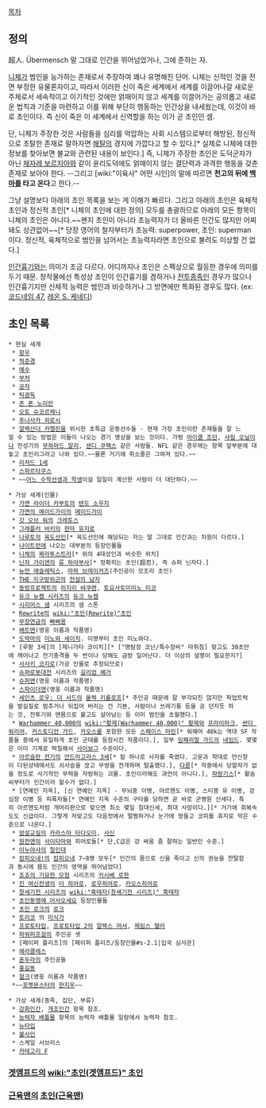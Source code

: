 [[목차]]

== 정의 ==
超人. Übermensch 
말 그대로 인간을 뛰어넘었거나, 그에 준하는 자.

[[니체]]가 범인을 능가하는 존재로서 주장하여 꽤나 유명해진 단어. 니체는 신적인 것을 전면 부정한 유물론자이고, 따라서 이러한 신이 죽은 세계에서 세계를 이끌어나갈 새로운 주체로서 세속적이고 이기적인 것에만 얽매이지 않고 세계를 이끌어가는 공의롭고 새로운 법칙과 기준을 마련하고 이를 위해 부단히 행동하는 인간상을 내세웠는데, 이것이 바로 초인이다. 즉 신이 죽은 이 세계에서 신역할을 하는 이가 곧 초인인 셈.

단, 니체가 주장한 것은 사람들을 심리를 억압하는 사회 시스템으로부터 해방된, 정신적으로 초탈한 존재로 말하자면 [[해탈]]의 경지에 가깝다고 할 수 있다.[* 실제로 니체에 대한 정보를 찾아보면 불교와 관련된 내용이 보인다.] 즉, 니체가 주장한 초인은 도덕군자가 아닌 [[체자레 보르지아]]와 같이 윤리도덕에도 얽매이지 않는 결단력과 과격한 행동을 갖춘 존재로 보아야 한다. --그리고 [wiki:"이육사" 어떤 시인]의 말에 따르면 '''천고의 뒤에 [[백마]]를 타고 온다'''고 한다.--

그냥 설명보다 아래의 초인 목록을 보는 게 이해가 빠르다. 그리고 아래의 초인은 육체적 초인과 정신적 초인[* 니체의 초인에 대한 정의] 모두를 총괄하므로 아래의 모든 항목이 니체의 초인은 아니다.~~왠지 초인이 아니라 초능력자가 더 올바른 인간도 많지만 어찌 돼도 상관없어~~[* 당장 영어의 철자부터가 초능력: superpower, 초인: superman 이다. 정신적, 육체적으로 범인을 넘어서는 초능력자라면 초인으로 불려도 이상할 건 없다.]

[[인간흉기]]와는 의미가 조금 다르다. 어디까지나 초인은 스펙상으로 월등한 경우에 의미를 두기 때문. 창작물에선 특성상 초인이 인간흉기를 겸하거나 [[전투종족]]인 경우가 많으나 인간흉기지만 신체적 능력은 범인과 비슷하거나 그 방면에만 특화된 경우도 많다. (ex:[[코드네임 47]], [[레온 S. 케네디]])

== 초인 목록 ==
 * 현실 세계
  * [[항우]]
  * [[척준경]]
  * [[예수]]
  * [[부처]]
  * [[공자]]
  * [[틱광둑]]
  * [[존 폰 노이만]]
  * [[오토 슈코르체니]]
  * [[후나사카 히로시]]
  * [[알렉산더 카렐린]]을 위시한 초특급 운동선수들 - 현재 가장 초인이란 존재들을 잘 느낄 수 있는 방법은 이들이 나오는 경기 영상을 보는 것이다. 가령 [[마이클 조던]], [[샤킬 오닐]]이나 전성기의 [[무하마드 알리]], [[샌디 쿠팩스]] 같은 사람들. NFL 같은 경우에는 항목 앞부분에 대놓고 초인리그라고 나와 있다.~~물론 거기에 취소줄은 그여져 있다.~~
  * [[리처드 1세]]
  * [[스파르타쿠스]]
  * ~~[http://todayhumor.co.kr/board/view.php?kind=member&ask_time=&search_table_name=&table=humorbest&no=46306&page=6&keyfield=&keyword=&mn=3472&nk=&ouscrap_keyword=&ouscrap_no=&s_no=46306&member_kind=humorbest 어느 수학선생과 학생]이걸 일일이 계산한 사람이 더 대단하다.~~

 * 가상 세계(인물)
  * [[가면 라이더 카부토]]의 [[텐도 소우지]]
  * [[가면의 메이드가이]]의 [[메이드가이]]
  * [[갓 오브 워]]의 [[크레토스]]
  * [[그래플러 바키]]의 [[한마 유지로]]
  * [[나루토]]의 [[육도선인]][* 육도선인에 해당되는 자는 말 그대로 인간과는 차원이 다르다.]
  * [[나이트런]]에 나오는 대부분의 등장인물들
  * [[니체]]의 [[짜라투스트라]][* 위의 4대성인과 비슷한 위치]
  * [[닌자 가이덴]]의 [[류 하야부사]][* 정확히는 초인(超忍), 즉 슈퍼 닌자다.]
  * [[뉴먼 애슬레틱스]], [[마하 브레이커즈]](주인공이 모조리 초인)
  * [[THE 지구방위군]]의 [[전설의 남자]]
  * [[동방프로젝트]]의 [[히지리 뱌쿠렌]], [[토요사토미미노 미코]]
  * [[듀크 뉴켐 시리즈]]의 [[듀크 뉴켐]]
  * [[시리어스 샘]] 시리즈의 샘 스톤
  * [[Rewrite]]의 [[wiki:"초인(Rewrite)"초인]]
  * [[무장연금]]의 [[빠삐용]]
  * [[배트맨]](영웅 이름과 작품명)
  * [[도박마]]의 [[미노와 세이치]]. 이명부터 초인 미노와다.
  * [루팡 3세]의 [제니가타 코이치][* ["명탐정 코난/특수장비" 마취침] 맞고도 30초만에 깨어나고 전기충격을 두 번이나 당해도 금방 일어난다. 더 이상의 설명이 필요한지?]
  * [[사사키 코지로]](가공 인물로 추정되므로)
  * [[슈퍼로봇대전]] 시리즈의 [[길리엄 예거]]
  * [[슈퍼맨]](영웅 이름과 작품명)
  * [[스파이더맨]](영웅 이름과 작품명)
  * [[세인츠 로우: 더 서드]]의 [[올렉 키를로프]][* 주인공 때문에 잘 부각되진 않지만 픽업트럭을 발길질로 멈추거나 뒤집어 버리는 건 기본, 사람이나 쓰레기통 등을 공 던지듯 하는 것, 전투기와 맨몸으로 붙고도 살아남는 등 이미 범인을 초월했다.]
  * [[Warhammer 40,000]]의 [[wiki:"황제(Warhammer 40,000)" 황제]]와 [[프라이마크]], [[썬더 워리어]], [[커스토디안 가드]], [[카오스]]를 포함한 모든 [[스페이스 마린]][* 워해머 40k는 역대 SF 작품들 중에서 유일하게 초인 군대를 등장시킨 작품이다.], 일부 [[임페리얼 가드]]의 [[네임드]]. 몇몇은 이미 기계로 떡칠해서 [[사이보그]] 수준이다.
  * [[아르슬란 전기]]의 [[안드라고라스 3세]][* 칼 하나로 사자를 죽였다. 고문과 학대로 만신창이 다된상태에서도 쇠사슬을 끊고 무쌍을 전개하며 탈출했다.], [[다륜]][* 작중에서 당할자가 없을 정도로 사기적인 무력을 자랑하는 괴물. 초인이라해도 과언이 아니다.], [[파랑기스]][* 활솜씨부터가 인간이라 할수가 없다.]
  * [연예인 지옥], [신 연예인 지옥] - 무뇌중 이병, 아르헨도 이병, 스티붕 유 이병, 강심장 이병 등 피폭자들[* 연예인 지옥 수준의 구타를 당하면 곧 바로 군병원 신세다. 특히 아르헨도처럼 개머리판으로 맞으면 최소 몇일 침대신세, 최대 사망이다.][* 거기에 회복속도도 신급이다. 그렇게 처맞고도 다음컷에서 멀쩡하거나 눈가에 멍들고 코피를 휴지로 막은 수준으로 나온다.]
  * [[암살교실]]의 [[카라스마 타다오미]], [[사신(암살교실)|사신]]
  * [[원펀맨]]의 [[사이타마]]와 히어로들[* 단,C급은 걍 싸움 좀 잘하는 일반인 수준.]
  * [[이누야샤]]의 [[칠인대]]
  * [[캄피오네!]]의 [[캄피오네]] 7~8명 모두[* 인간의 몸으로 신을 죽이고 신의 권능을 찬탈함과 동시에 몸도 인간의 영역을 뛰어넘었다]
  * [[죠죠의 기묘한 모험]] 시리즈의 [[키시베 로한]]
  * [[진 여신전생]]의 [[더 히어로]], [[로우히어로]], [[카오스히어로]]
  * [[창세기전 시리즈]]의 [[wiki:"흑태자(창세기전 시리즈)" 흑태자]]
  * [[초인동맹에 어서오세요]] 등장인물들
  * [[초인 로크]]의 [[로크]]
  * [[토리코]] 의 [[미식가]]
  * [[프로토타입]], [[프로토타입 2]]의 [[알렉스 머서]], [[제임스 헬러]]
  * [[파워퍼프걸]]의 주인공 셋
  * [페이퍼 플리즈]의 [페이퍼 플리즈/등장인물#s-2.1|입국 심사관]
  * [[헤라클레스]]
  * [[혼두라]]의 주인공들
  * [[홍길동]]
  * [[헐크]](영웅 이름과 작품명)
  *~~[[포켓몬스터]]의 [[한지우]]~~


 * 가상 세계(종족, 집단, 부류)
  * [[강화인간]], [[개조인간]] 항목 참조.
  * [[능력자 배틀물]] 항목의 능력자 배틀물 일람에서 능력자 참조.
  * [[뉴타입]]
  * [[불사인]]
  * 스케일 서브리스
  * [[카테고리 F]]

=== [[겟앰프드]]의 [[wiki:"초인(겟앰프드)" 초인]] ===

=== [[근육맨]]의 [[초인(근육맨)]] ===
